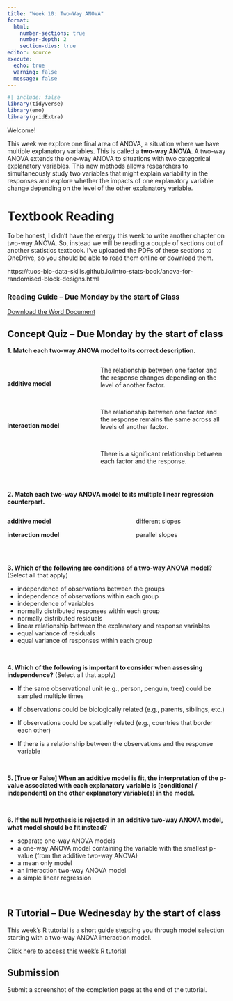 ```yaml
---
title: "Week 10: Two-Way ANOVA"
format: 
  html: 
    number-sections: true
    number-depth: 2
    section-divs: true
editor: source
execute: 
  echo: true
  warning: false
  message: false
---
```


```r
#| include: false
library(tidyverse)
library(emo)
library(gridExtra)
```

Welcome!

This week we explore one final area of ANOVA, a situation where we have multiple explanatory variables. This is called a **two-way ANOVA**. A two-way ANOVA extends the one-way ANOVA to situations with two categorical explanatory variables. This new methods allows researchers to simultaneously study two variables that might explain variability in the responses and explore whether the impacts of one explanatory variable change depending on the level of the other explanatory variable.

# Textbook Reading

To be honest, I didn't have the energy this week to write another chapter on two-way ANOVA. So, instead we will be reading a couple of sections out of another statistics textbook. I've uploaded the PDFs of these sections to OneDrive, so you should be able to read them online or download them.

https://tuos-bio-data-skills.github.io/intro-stats-book/anova-for-randomised-block-designs.html


### Reading Guide -- Due Monday by the start of Class

[Download the Word Document](reading-guide/week10-reading.docx)

## Concept Quiz -- Due Monday by the start of class

**1. Match each two-way ANOVA model to its correct description.**

::::: columns
::: {.column width="40%"}
</br>

**additive model**

</br> </br> </br>

**interaction model**
:::

::: {.column width="60%"}
The relationship between one factor and the response changes depending on the level of another factor.

</br>

The relationship between one factor and the response remains the same across all levels of another factor.

</br>

There is a significant relationship between each factor and the response.
:::
:::::

</br>

**2. Match each two-way ANOVA model to its multiple linear regression counterpart.**

:::::: columns
::: {.column width="45%"}
**additive model**

**interaction model**
:::

::: {.column width="10%"}
:::

::: {.column width="45%"}
different slopes

parallel slopes
:::
::::::

</br>

<!-- **3. If there is evidence of an interaction when visualizing a two-way ANOVA model we will see...** -->

<!-- -   differences in the centers of the distributions -->

<!-- -   differences in the spreads of the distributions -->

<!-- -   similar profiles of the distributions across the facets -->

<!-- -   differences in the profiles of the distributions across the facets -->

<!-- </br> -->

**3. Which of the following are conditions of a two-way ANOVA model?** (Select all that apply)

-   independence of observations between the groups
-   independence of observations within each group
-   independence of variables
-   normally distributed responses within each group
-   normally distributed residuals
-   linear relationship between the explanatory and response variables
-   equal variance of residuals
-   equal variance of responses within each group

</br>

**4. Which of the following is important to consider when assessing independence?** (Select all that apply)

-   If the same observational unit (e.g., person, penguin, tree) could be sampled multiple times

-   If observations could be biologically related (e.g., parents, siblings, etc.)

-   If observations could be spatially related (e.g., countries that border each other)

-   If there is a relationship between the observations and the response variable

</br>

<!-- **6. An \[additive / interaction\] model is fit using a `*` symbol between the explanatory variables.** -->

<!-- </br> -->

**5. \[True or False\] When an additive model is fit, the interpretation of the p-value associated with each explanatory variable is \[conditional / independent\] on the other explanatory variable(s) in the model.**

</br>

**6. If the null hypothesis is rejected in an additive two-way ANOVA model, what model should be fit instead?**

-   separate one-way ANOVA models
-   a one-way ANOVA model containing the variable with the smallest p-value (from the additive two-way ANOVA)
-   a mean only model
-   an interaction two-way ANOVA model
-   a simple linear regression

</br>

## R Tutorial -- Due Wednesday by the start of class

This week's R tutorial is a short guide stepping you through model selection starting with a two-way ANOVA interaction model.

[Click here to access this week's R tutorial](https://rstudio.csm.calpoly.edu/twa/)

::: callout-note
# Submission

Submit a screenshot of the completion page at the end of the tutorial.
:::
